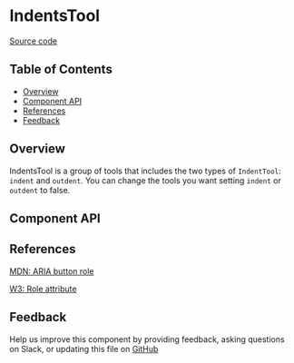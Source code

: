 
# IndentsTool

[Source code](https://github.com/leemonade/bubbles/tree/main/packages/editors/src/tool/IndentsTool/IndentsTool.js)

## Table of Contents

<!-- START doctoc generated TOC please keep comment here to allow auto update -->
<!-- DON'T EDIT THIS SECTION, INSTEAD RE-RUN doctoc TO UPDATE -->

- [Overview](#overview)
- [Component API](#component-api)
- [References](#references)
- [Feedback](#feedback)

## Overview

IndentsTool is a group of tools that includes the two types of `IndentTool`: `indent` and `outdent`. You can change the tools you want setting
`indent` or `outdent` to false.

## Component API

<Preview>
  <Story id="atom-tool-indentstool--playground" />
</Preview>

<Props of={IndentsTool} />

## References

[MDN: ARIA button role](https://developer.mozilla.org/en-US/docs/Web/Accessibility/ARIA/Roles/button_role)

[W3: Role attribute](https://www.w3.org/WAI/PF/HTML/wiki/RoleAttribute)

## Feedback

Help us improve this component by providing feedback, asking questions on Slack, or updating this file on
[GitHub](https://github.com/leemonade/bubbles/edit/main/packages/editors/src/tool/IndentsTool/IndentsTool.mdx)
